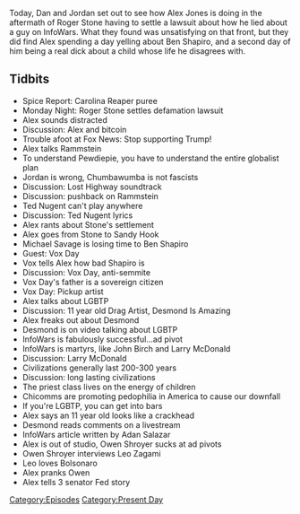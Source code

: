 {{DEFAULTSORT:
    #_EPISODE_0242:December 18-19, 2018
}}{{Episode
    | title             = December 18-19, 2018
    | caption           = [https://knowledgefight.libsyn.com/knowledge-fight-december-18-19-2018 Listen to this episode on Libsyn]
    | episodeNumber     = 242
    | length            = 02:07:47
    | airDate           = December 21, 2018
    | coverageStartDate = December 18, 2018
    | coverageEndDate   = December 19, 2018
    | episodeType       = [[:Category:Present Day|Present Day]]
    | appearance        = [[Roger Stone]], [[Pewdiepie]], [[Ted Nugent]], [[Michael Savage]], [[Ben Shapiro]], [[Vox Day]], [[Desmond Is Amazing]], [[Larry McDonald]], [[Adan Salazar]], [[Owen Shroyer]], [[Leo Zagami]], [[Jair Bolsonaro]]
    | previousEpisode   = [[241: Larry Gets Coached]]
    | nextEpisode       = [[243: April 1-2, 2009]]
}}

{{Stub}}

Today, Dan and Jordan set out to see how Alex Jones is doing in the aftermath of Roger Stone having to settle a lawsuit about how he lied about a guy on InfoWars. What they found was unsatisfying on that front, but they did find Alex spending a day yelling about Ben Shapiro, and a second day of him being a real dick about a child whose life he disagrees with.

==Tidbits==

*Spice Report: Carolina Reaper puree
*Monday Night: Roger Stone settles defamation lawsuit
*Alex sounds distracted
*Discussion: Alex and bitcoin
*Trouble afoot at Fox News: Stop supporting Trump!
*Alex talks Rammstein
*To understand Pewdiepie, you have to understand the entire globalist plan
*Jordan is wrong, Chumbawumba is not fascists
*Discussion: Lost Highway soundtrack
*Discussion: pushback on Rammstein
*Ted Nugent can't play anywhere
*Discussion: Ted Nugent lyrics
*Alex rants about Stone's settlement
*Alex goes from Stone to Sandy Hook
*Michael Savage is losing time to Ben Shapiro
*Guest: Vox Day
*Vox tells Alex how bad Shapiro is
*Discussion: Vox Day, anti-semmite
*Vox Day's father is a sovereign citizen
*Vox Day: Pickup artist
*Alex talks about LGBTP
*Discussion: 11 year old Drag Artist, Desmond Is Amazing
*Alex freaks out about Desmond
*Desmond is on video talking about LGBTP
*InfoWars is fabulously successful...ad pivot
*InfoWars is martyrs, like John Birch and Larry McDonald
*Discussion: Larry McDonald
*Civilizations generally last 200-300 years
*Discussion: long lasting civilizations
*The priest class lives on the energy of children
*Chicomms are promoting pedophilia in America to cause our downfall
*If you're LGBTP, you can get into bars
*Alex says an 11 year old looks like a crackhead
*Desmond reads comments on a livestream
*InfoWars article written by Adan Salazar
*Alex is out of studio, Owen Shroyer sucks at ad pivots
*Owen Shroyer interviews Leo Zagami
*Leo loves Bolsonaro
*Alex pranks Owen
*Alex tells 3 senator Fed story

[[Category:Episodes]]
[[Category:Present Day]]